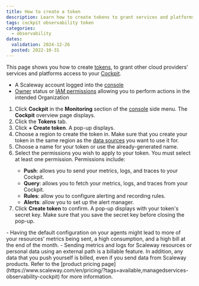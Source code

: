 ```yaml
---
title: How to create a token
description: Learn how to create tokens to grant services and platforms access to your Scaleway Cockpit. Follow the steps to choose a region, select token permissions, and save the token's secret key.
tags: cockpit observability token
categories:
  - observability
dates:
  validation: 2024-12-26
  posted: 2022-10-31
---
```



This page shows you how to create [tokens](/cockpit/concepts/#cockpit-tokens), to grant other cloud providers’ services and platforms access to your [Cockpit](/cockpit/concepts/#cockpit).

<Requirements />

- A Scaleway account logged into the [console](https://console.scaleway.com)
- [Owner](/iam/concepts/#owner) status or [IAM permissions](/iam/concepts/#permission) allowing you to perform actions in the intended Organization

1. Click **Cockpit** in the **Monitoring** section of the [console](https://console.scaleway.com/) side menu. The **Cockpit** overview page displays.
2. Click the **Tokens** tab.
3. Click **+ Create token**. A pop-up displays.
4. Choose a region to create the token in.
    <Message type="important">
     Make sure that you create your token in the same region as the [data sources](/cockpit/concepts/#data-sources) you want to use it for.
    </Message>
5. Choose a name for your token or use the already-generated name.
6. Select the permissions you wish to apply to your token.
    <Message type="important">
    You must select at least one permission.
    Permissions include:
    - **Push**: allows you to send your metrics, logs, and traces to your Cockpit.
    - **Query**: allows you to fetch your metrics, logs, and traces from your Cockpit.
    - **Rules**: allow you to configure alerting and recording rules.
    - **Alerts**: allow you to set up the alert manager.
    </Message>
7. Click **Create token** to confirm. A pop-up displays with your token's secret key. Make sure that you save the secret key before closing the pop-up.


<Message type="important">
 - Having the default configuration on your agents might lead to more of your resources' metrics being sent, a high consumption, and a high bill at the end of the month.
 - Sending metrics and logs for Scaleway resources or personal data using an external path is a billable feature. In addition, any data that you push yourself is billed, even if you send data from Scaleway products. Refer to the [product pricing page](https://www.scaleway.com/en/pricing/?tags=available,managedservices-observability-cockpit) for more information.
</Message>
